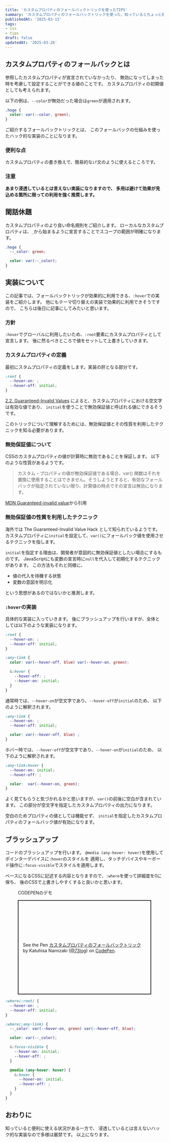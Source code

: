 ```yaml
---
title: 'カスタムプロパティのフォールバックトリックを使ったTIPS'
summary: 'カスタムプロパティのフォールバックトリックを使った、知っているとちょっと便利かもしれないTIPSをご紹介します。'
publishedAt: '2025-03-15'
tags:
- css
- tips
draft: false
updatedAt: '2025-03-26'
---
```


## カスタムプロパティのフォールバックとは
参照したカスタムプロパティが宣言されていなかったり、
無効になってしまった時を考慮して設定することができる値のことです。
カスタムプロパティの初期値としても考えられます。

以下の例は、`--color`が無効だった場合は`green`が適用されます。

```css title="カスタムプロパティのフォールバックの例"
.hoge {
  color: var(--color, green);
}
```

ご紹介するフォールバックトリックとは、
このフォールバックの仕組みを使ったハック的な実装のことになります。

### 便利な点
カスタムプロパティの書き換えで、簡易的な`if`文のように使えるところです。

### 注意
**あまり浸透しているとは言えない実装になりますので、
多用は避けて効果が見込める箇所に限っての利用を強く推奨します。**

## 閑話休題
カスタムプロパティのより良い命名規則をご紹介します。
ローカルなカスタムプロパティは、`_`から始まるように宣言することでスコープの範囲が明確になります。

```css title="ローカルなカスタムプロパティの命名"
.hoge {
  --_color: green;

  color: var(--_color);
}
```

## 実装について
この記事では、フォールバックトリックが効果的に利用できる、`:hover`での実装をご紹介します。
他にもテーマ切り替えの実装で効果的に利用できそうですので、
こちらは後日に記事にしてみたいと思います。

### 方針
`:hover`でグローバルに利用したいため、`:root`要素にカスタムプロパティとして宣言します。
後に然るべきところで値をセットして上書きしていきます。

### カスタムプロパティの定義
最初にスタムプロパティの定義をします。実装の肝となる部分です。

```css title="カスタムプロパティの定義"
:root {
  --hover-on: ;
  --hover-off: initial;
}
```
[2.2. Guaranteed-Invalid Values](https://www.w3.org/TR/css-variables-1/#guaranteed-invalid)
によると、カスタムプロパティにおける空文字は有効な値であり、
`initial`を使うことで無効保証値と呼ばれる値にできるそうです。

このトリックについて理解するためには、無効保証値とその性質を利用したテクニックを知る必要があります。

### 無効保証値について
CSSのカスタムプロパティの値が計算時に無効であることを保証します。
以下のような性質があるようです。

>カスタム・プロパティの値が無効保証値である場合、var() 関数はそれを置換に使用することはできません。そうしようとすると、有効なフォールバックが指定されていない限り、計算値の時点でその宣言は無効になります。

[MDN Guaranteed-invalid value](https://developer.mozilla.org/en-US/docs/Glossary/guaranteed_invalid_value)から引用

### 無効保証値の性質を利用したテクニック
海外では <span translate="no">The Guaranteed-Invalid Value Hack</span> として知られているようです。
カスタムプロパティに`initial`を設定して、`var()`にフォールバック値を使用させるテクニックを指します。

`initial`を指定する理由は、開発者が意図的に無効保証値としたい場合にするものです。
JavaScriptにも変数の宣言時に`null`を代入して初期化するテクニックがあります。
この方法もそれと同様に、

- 値の代入を待機する状態
- 変数の意図を明示化

という思想があるのではないかと推測します。


### `:hover`の実装
具体的な実装に入っていきます。
後にブラッシュアップを行いますが、全体としては以下のような実装になります。

```css title="ブラッシュアップ前の実装"
:root {
  --hover-on: ;
  --hover-off: initial;
}

:any-link {
  color: var(--hover-off, blue) var(--hover-on, green);

  &:hover {
    --hover-off: ;
    --hover-on: initial;
  }
}
```

通常時では、`--hover-on`が空文字であり、`--hover-off`が`initial`のため、
以下のように解釈されます。

```css title="通常時の場合"
:any-link {
  --hover-on: ;
  --hover-off: initial;

  color: var(--hover-off, blue) ;
}
```

ホバー時では、`--hover-off`が空文字であり、`--hover-on`が`initial`のため、
以下のように解釈されます。

```css title="ホバー時の場合"
:any-link:hover {
  --hover-on: initial;
  --hover-off: ;

  color:  var(--hover-on, green);
}
```
よく見てもらうと気づかれるかと思いますが、`var()`の前後に空白が含まれています。
この部分が空文字を指定したカスタムプロパティの出力になります。

空白のためプロパティの値としては機能せず、
`initial`を指定したカスタムプロパティのフォールバック値が有効になります。

## ブラッシュアップ
コードのブラッシュアップを行います。
`@media (any-hover: hover)`を使用してポインターデバイスに`:hover`のスタイルを
適用し、タッチデバイスやキーボード操作に`:focus-visible`でスタイルを適用します。

ベースになるCSSに記述する内容となりますので、`:where`を使って詳細度を0に保ち、
後のCSSで上書きしやすくすると良いかと思います。

<figure class="codepen-embed">
<figcaption>CODEPENのデモ</figcaption>
<p class="codepen" data-height="300" data-default-tab="html,result" data-slug-hash="KwKZyyg" data-pen-title="カスタムプロパティのフォールバックトリック" data-user="73log" style="height: 300px; box-sizing: border-box; display: flex; align-items: center; justify-content: center; border: 2px solid; margin: 1em 0; padding: 1em;">
<span>See the Pen <a href="https://codepen.io/73log/pen/KwKZyyg">
カスタムプロパティのフォールバックトリック</a> by Katuhisa Namizaki (<a href="https://codepen.io/73log">@73log</a>)
on <a href="https://codepen.io">CodePen</a>.</span>
</p>
</figure>

```css title="ブラッシュアップ後の実装"
:where(:root) {
  --hover-on: ;
  --hover-off: initial;
}

:where(:any-link) {
  --_color: var(--hover-on, green) var(--hover-off, blue);

  color: var(--_color);

  &:focus-visible {
    --hover-on: initial;
    --hover-off: ;
  }

  @media (any-hover: hover) {
    &:hover {
      --hover-on: initial;
      --hover-off: ;
    }
  }
}
```

## おわりに
知っていると便利に使える状況がある一方で、
浸透しているとは言えないハック的な実装なので多様は厳禁です。
以上になります。
